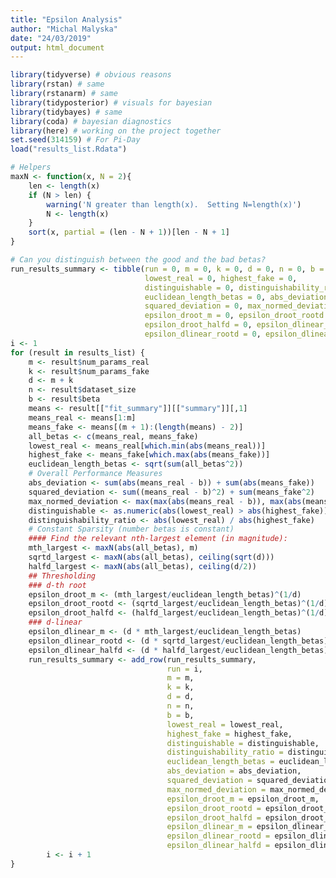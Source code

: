 ```yaml
---
title: "Epsilon Analysis"
author: "Michal Malyska"
date: "24/03/2019"
output: html_document
---
```

```r
library(tidyverse) # obvious reasons
library(rstan) # same
library(rstanarm) # same
library(tidyposterior) # visuals for bayesian
library(tidybayes) # same 
library(coda) # bayesian diagnostics
library(here) # working on the project together
set.seed(314159) # For Pi-Day
load("results_list.Rdata")

# Helpers
maxN <- function(x, N = 2){
    len <- length(x)
    if (N > len) {
        warning('N greater than length(x).  Setting N=length(x)')
        N <- length(x)
    }
    sort(x, partial = (len - N + 1))[len - N + 1]
}
```


```r
# Can you distinguish between the good and the bad betas?
run_results_summary <- tibble(run = 0, m = 0, k = 0, d = 0, n = 0, b = 0,
							  lowest_real = 0, highest_fake = 0,
							  distinguishable = 0, distinguishability_ratio = 0,
							  euclidean_length_betas = 0, abs_deviation = 0,
							  squared_deviation = 0, max_normed_deviation = 0,
							  epsilon_droot_m = 0, epsilon_droot_rootd = 0,
							  epsilon_droot_halfd = 0, epsilon_dlinear_m = 0,
							  epsilon_dlinear_rootd = 0, epsilon_dlinear_halfd = 0)
i <- 1
for (result in results_list) {
	m <- result$num_params_real
	k <- result$num_params_fake
	d <- m + k
	n <- result$dataset_size
	b <- result$beta
	means <- result[["fit_summary"]][["summary"]][,1]
	means_real <- means[1:m]
	means_fake <- means[(m + 1):(length(means) - 2)]
	all_betas <- c(means_real, means_fake)
	lowest_real <- means_real[which.min(abs(means_real))]
	highest_fake <- means_fake[which.max(abs(means_fake))]
	euclidean_length_betas <- sqrt(sum(all_betas^2))
	# Overall Performance Measures
	abs_deviation <- sum(abs(means_real - b)) + sum(abs(means_fake))
	squared_deviation <- sum((means_real - b)^2) + sum(means_fake^2)
	max_normed_deviation <- max(max(abs(means_real - b)), max(abs(means_fake)))
	distinguishable <- as.numeric(abs(lowest_real) > abs(highest_fake))
	distinguishability_ratio <- abs(lowest_real) / abs(highest_fake)
	# Constant Sparsity (number betas is constant)
	#### Find the relevant nth-largest element (in magnitude):
	mth_largest <- maxN(abs(all_betas), m)
	sqrtd_largest <- maxN(abs(all_betas), ceiling(sqrt(d)))
	halfd_largest <- maxN(abs(all_betas), ceiling(d/2))
	## Thresholding
	### d-th root
	epsilon_droot_m <- (mth_largest/euclidean_length_betas)^(1/d)
	epsilon_droot_rootd <- (sqrtd_largest/euclidean_length_betas)^(1/d)
	epsilon_droot_halfd <- (halfd_largest/euclidean_length_betas)^(1/d)
	### d-linear
	epsilon_dlinear_m <- (d * mth_largest/euclidean_length_betas)
	epsilon_dlinear_rootd <- (d * sqrtd_largest/euclidean_length_betas)
	epsilon_dlinear_halfd <- (d * halfd_largest/euclidean_length_betas)
	run_results_summary <- add_row(run_results_summary,
								   run = i,
								   m = m,
								   k = k,
								   d = d,
								   n = n,
								   b = b,
								   lowest_real = lowest_real,
								   highest_fake = highest_fake,
								   distinguishable = distinguishable,
								   distinguishability_ratio = distinguishability_ratio,
								   euclidean_length_betas = euclidean_length_betas,
								   abs_deviation = abs_deviation,
								   squared_deviation = squared_deviation,
								   max_normed_deviation = max_normed_deviation,
								   epsilon_droot_m = epsilon_droot_m,
								   epsilon_droot_rootd = epsilon_droot_rootd,
								   epsilon_droot_halfd = epsilon_droot_halfd,
								   epsilon_dlinear_m = epsilon_dlinear_m,
								   epsilon_dlinear_rootd = epsilon_dlinear_rootd,
								   epsilon_dlinear_halfd = epsilon_dlinear_halfd)
		i <- i + 1
}
```